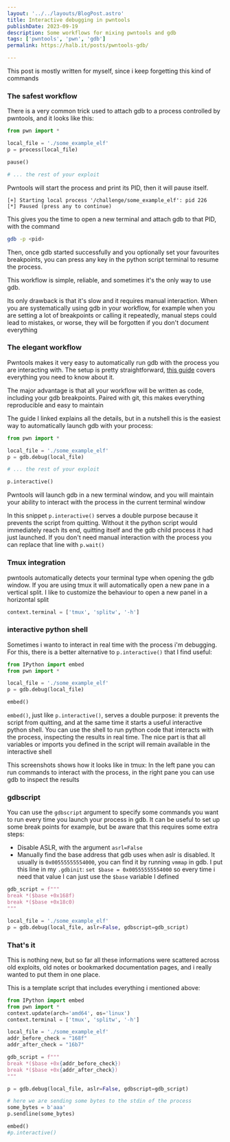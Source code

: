 ```yaml
---
layout: '../../layouts/BlogPost.astro'
title: Interactive debugging in pwntools
publishDate: 2023-09-19
description: Some workflows for mixing pwntools and gdb
tags: ['pwntools', 'pwn', 'gdb']
permalink: https://halb.it/posts/pwntools-gdb/

---
```


This post is mostly written for myself, since i keep forgetting this kind of commands

### The safest workflow

There is a very common trick used to attach gdb to a process controlled by pwntools, and it looks like this:

```python
from pwn import *

local_file = './some_example_elf'
p = process(local_file)

pause()

# ... the rest of your exploit
```

Pwntools will start the process and print its PID, then it will pause itself.
```
[+] Starting local process '/challenge/some_example_elf': pid 226
[*] Paused (press any to continue)
```

This gives you the time to open a new terminal and attach gdb to that PID, with the command

```bash
gdb -p <pid>
```

Then, once gdb started successfully and you optionally set your favourites breakpoints, you can press any key in the python script terminal to resume the process.

This workflow is simple, reliable, and sometimes it's the only way to use gdb.

Its only drawback is that it's slow and it requires manual interaction.
When you are systematically using gdb in your workflow, for example when you are setting a lot of breakpoints or calling it repeatedly, manual steps could lead to mistakes, or worse, they will be forgotten if you don't document everything

### The elegant workflow

Pwntools makes it very easy to automatically run gdb with the process you are interacting with.
The setup is pretty straightforward, [this guide](https://github.com/Gallopsled/pwntools-tutorial/blob/master/debugging.md) covers everything you need to know about it.

The major advantage is that all your workflow will be written as code, including your gdb breakpoints. Paired with git, this makes everything reproducible and easy to maintain

The guide I linked explains all the details, but in a nutshell this is the easiest way to automatically launch gdb with your process:


```python
from pwn import *

local_file = './some_example_elf'
p = gdb.debug(local_file)

# ... the rest of your exploit

p.interactive()
```
Pwntools will launch gdb in a new terminal window, and you will maintain your ability to interact with the process in the current terminal window

In this snippet `p.interactive()` serves a double purpose because it prevents the script from quitting.
Without it the python script would immediately reach its end, quitting itself and the 
gdb child process it had just launched.
If you don't need manual interaction with the process you can replace that line with `p.wait()`

### Tmux integration

pwntools automatically detects your terminal type when opening the gdb window.
If you are using tmux it will automatically open a new pane in a vertical split.
I like to customize the behaviour to open a new panel in a horizontal split

```python
context.terminal = ['tmux', 'splitw', '-h']
```

### interactive python shell

Sometimes i wanto to interact in real time with the process i'm debugging.
For this, there is a better alternative to 
`p.interactive()` that I find useful:


```python
from IPython import embed
from pwn import *

local_file = './some_example_elf'
p = gdb.debug(local_file)

embed()

```

`embed()`, just like `p.interactive()`, serves a double purpose:
it prevents the script from quitting, and at the same time it starts a useful 
interactive python shell.
You can use the shell to run python code that interacts with the process, inspecting the results in real time.
The nice part is that all variables or imports you defined in the script will remain available in the interactive shell

This screenshots shows how it looks like in tmux:
In the left pane you can run commands to interact with the process,
in the right pane you can use gdb to inspect the results

<Picture src="gdb-tips" height={450} alt="Screenshot of a tmux terminal split vertically into two panes. The pane on the left is an interactive python shell. It has received the input: p.send(bytearray(key)). The pane on the right is a gdb session whth the gef plugin enabled. You can see registers, stack and current instruction for a process called ./babyrev_level6.0. The program is about to run a call to glibc readline" />

### gdbscript

You can use the `gdbscript` argument to specify some commands you want to run
every time you launch your process in gdb.
It can be useful to set up some break points for example, but be aware that this requires
some extra steps:

- Disable ASLR, with the argument `asrl=False`
- Manually find the base address that gdb uses when aslr is disabled.
  It usually is `0x00555555554000`, you can find it by running `vmmap` in gdb.
  I put this line in my `.gdbinit`:  `set $base = 0x00555555554000`
  so every time i need that value I can just use the `$base` variable I defined
 

```python
gdb_script = f"""
break *($base +0x168f)
break *($base +0x18c0)
"""

local_file = './some_example_elf'
p = gdb.debug(local_file, aslr=False, gdbscript=gdb_script)

```


### That's it

This is nothing new, but so far all these informations were scattered across old exploits, old notes or bookmarked documentation pages, and i really wanted to put them in one place.

This is a template script that includes everything i mentioned above:

```python
from IPython import embed
from pwn import *
context.update(arch='amd64', os='linux')
context.terminal = ['tmux', 'splitw', '-h']

local_file = './some_example_elf'
addr_before_check = "168f"
addr_after_check = "16b7"

gdb_script = f"""
break *($base +0x{addr_before_check})
break *($base +0x{addr_after_check})
"""

p = gdb.debug(local_file, aslr=False, gdbscript=gdb_script)

# here we are sending some bytes to the stdin of the process
some_bytes = b'aaa'
p.sendline(some_bytes)

embed()
#p.interactive()

```









